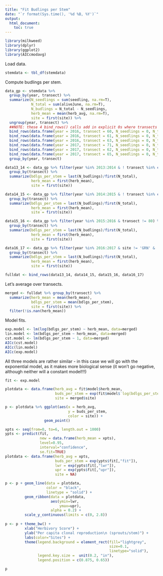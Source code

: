 ```yaml
---
title: "Fit Budlings per Stem"
date: "`r format(Sys.time(), '%d %B, %Y')`"
output: 
  html_document:
    toc: true
---
```


```r
library(milkweed)
library(dplyr)
library(ggplot2)
library(AICcmodavg)
```

Load data.
```r
stemdata <- tbl_df(stemdata)
```

Compute budlings per stem.
```r
data_gp <- stemdata %>% 
  group_by(year, transect) %>% 
  summarize(N_seedlings = sum(seedling, na.rm=T), 
            N_total = sum(aliveJune, na.rm=T), 
            N_budlings = N_total - N_seedlings,
            herb_mean = mean(herb_avg, na.rm=T),
            site = first(site)) %>%
  ungroup(year, transect) %>%
  ##NOTE: these 4 bind_rows() calls add in explicit 0s where transects died off, resulting in a year with 0 stems, necessary as it would skew the model if it were not included
  bind_rows(data.frame(year = 2016, transect = 60, N_seedlings = 0, N_total = 0, N_budlings = 0, herb_mean = 0, site = "YTB")) %>%
  bind_rows(data.frame(year = 2016, transect = 61, N_seedlings = 0, N_total = 0, N_budlings = 0, herb_mean = 0, site = "YTB")) %>%
  bind_rows(data.frame(year = 2016, transect = 63, N_seedlings = 0, N_total = 0, N_budlings = 0, herb_mean = 0, site = "YTB")) %>%
  bind_rows(data.frame(year = 2017, transect = 71, N_seedlings = 0, N_total = 0, N_budlings = 0, herb_mean = 0, site = "SKY")) %>%
  bind_rows(data.frame(year = 2017, transect = 62, N_seedlings = 0, N_total = 0, N_budlings = 0, herb_mean = 0, site = "YTB")) %>%
  bind_rows(data.frame(year = 2017, transect = 65, N_seedlings = 0, N_total = 0, N_budlings = 0, herb_mean = 0, site = "YTB")) %>%
  group_by(year, transect)

data13_14 <- data_gp %>% filter(year %in% 2013:2014 & ! transect %in% c(44, 48)) %>% #transects 44 and 48 were abandoned after 2013 and so were not included
  group_by(transect) %>% 
  summarize(bdlgs_per_stem = last(N_budlings)/first(N_total),
            herb_mean = first(herb_mean),
            site = first(site))

data14_15 <- data_gp %>% filter(year %in% 2014:2015 & ! transect %in% c(70, 72)) %>% #transects 70 and 72 were abandoned after 2014 and so were not included
  group_by(transect) %>% 
  summarize(bdlgs_per_stem = last(N_budlings)/first(N_total),
            herb_mean = first(herb_mean),
            site = first(site))

data15_16 <- data_gp %>% filter(year %in% 2015:2016 & transect != 80) %>% #transect 80 was abandoned after 2015 so was not included
  group_by(transect) %>%
  summarize(bdlgs_per_stem = last(N_budlings)/first(N_total),
            herb_mean = first(herb_mean),
            site = first(site))

data16_17 <- data_gp %>% filter(year %in% 2016:2017 & site != 'GRN' & ! transect %in% c(60, 61, 63, 73, 80)) %>% #GRN was a new site and data is only available for 2017, and transect 80 in 2017 is a new transect NOT the same as transect 80 that was abandoned (same number only, which should be fixed.) Also, transects 60, 61, 62 are not present in 2017 since they died, so they are excluded.
  group_by(transect) %>%
  summarize(bdlgs_per_stem = last(N_budlings)/first(N_total),
            herb_mean = first(herb_mean),
            site = first(site))

fulldat <- bind_rows(data13_14, data14_15, data15_16, data16_17)
```

Let's average over transects.

```r
merged <- fulldat %>% group_by(transect) %>% 
  summarize(herb_mean = mean(herb_mean),
            bdlgs_per_stem = mean(bdlgs_per_stem),
            site = first(site)) %>%
  filter(!is.nan(herb_mean))
```

Model fits.
```r
exp.model <- lm(log(bdlgs_per_stem) ~ herb_mean, data=merged)
lin.model <- lm(bdlgs_per_stem ~ herb_mean, data=merged)
cst.model <- lm(bdlgs_per_stem ~ 1, data=merged)
AICc(cst.model)
AICc(lin.model)
AICc(exp.model)
```

All three models are rather similar - in this case we will go with the exponential model, as it makes more biological sense (it won't go negative, although neither will a constant model!!!)
```r
fit <- exp.model 

plotdata <- data.frame(herb_avg = fit$model$herb_mean, 
                       buds_per_stem = exp(fit$model$`log(bdlgs_per_stem)`),
                       site = merged$site)

p <- plotdata %>% ggplot(aes(x = herb_avg, 
                             y = buds_per_stem,
                             color = site)) + 
                  geom_point()

xpts <- seq(from=0, to=6, length.out = 1000)
ypts <- predict(fit, 
                new = data.frame(herb_mean = xpts), 
                level=0.95,
                interval="confidence",
                se.fit=TRUE)
plotdata <- data.frame(herb_avg = xpts, 
                       buds_per_stem = exp(ypts$fit[,"fit"]),
                       lwr = exp(ypts$fit[,"lwr"]),
                       upr = exp(ypts$fit[,"upr"]),
                       site = NA)

p <- p + geom_line(data = plotdata, 
                   color = "black", 
                   linetype = "solid") +
         geom_ribbon(data = plotdata, 
                     aes(ymin=lwr, 
                         ymax=upr), 
                     alpha = 0.2) + 
         scale_y_continuous(limits = c(0, 2.8))
         
p <- p + theme_bw() +
         xlab("Herbivory Score") +
         ylab("Per capita clonal reproduction\n (sprouts/stem)") +
         labs(color="Sites") + 
         theme(legend.background = element_rect(fill="lightgrey",
                                                size=0.1,
                                                linetype="solid"),
               legend.key.size =  unit(0.2, "in"),
               legend.position = c(0.875, 0.65))

p
```
